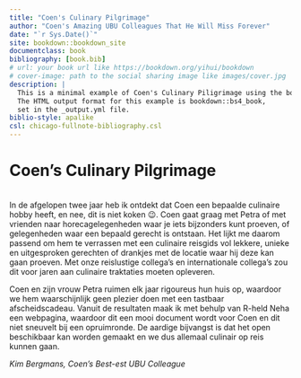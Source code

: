 ---
title: "Coen's Culinary Pilgrimage"
author: "Coen's Amazing UBU Colleagues That He Will Miss Forever"
date: "`r Sys.Date()`"
site: bookdown::bookdown_site
documentclass: book
bibliography: [book.bib]
# url: your book url like https://bookdown.org/yihui/bookdown
# cover-image: path to the social sharing image like images/cover.jpg
description: |
  This is a minimal example of Coen's Culinary Piligrimage using the bookdown package to write a book.
  The HTML output format for this example is bookdown::bs4_book,
  set in the _output.yml file.
biblio-style: apalike
csl: chicago-fullnote-bibliography.csl
---

# Coen's Culinary Pilgrimage {.unnumbered}
<br>
In de afgelopen twee jaar heb ik ontdekt dat Coen een bepaalde culinaire hobby heeft, en nee, dit is niet koken 😉. Coen gaat graag met Petra of met vrienden naar horecagelegenheden waar je iets bijzonders kunt proeven, of gelegenheden waar een bepaald gerecht is ontstaan. Het lijkt me daarom passend om hem te verrassen met een culinaire reisgids vol lekkere, unieke en uitgesproken gerechten of drankjes met de locatie waar hij deze kan gaan proeven. Met onze reislustige collega's en internationale collega's zou dit voor jaren aan culinaire traktaties moeten opleveren.

Coen en zijn vrouw Petra ruimen elk jaar rigoureus hun huis op, waardoor we hem waarschijnlijk geen plezier doen met een tastbaar afscheidscadeau. Vanuit de resultaten maak ik met behulp van R-held Neha een webpagina, waardoor dit een mooi document wordt voor Coen en dit niet sneuvelt bij een opruimronde. De aardige bijvangst is dat het open beschikbaar kan worden gemaakt en we dus allemaal culinair op reis kunnen gaan.

_Kim Bergmans, Coen's Best-est UBU Colleague_
